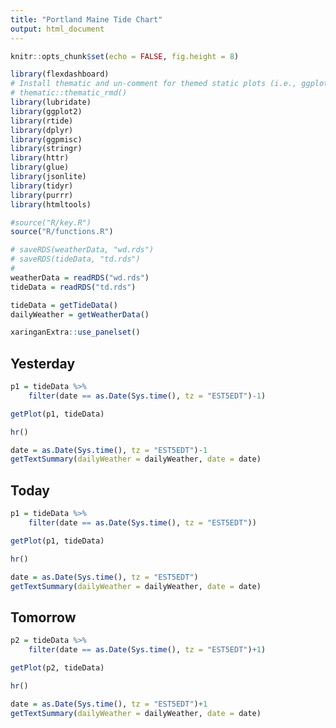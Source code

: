 ```yaml
---
title: "Portland Maine Tide Chart"
output: html_document
---
```


<style>
h1.title{font-size:28px;}
</style>

<link rel="manifest" href="manifest.json"></link>
<script src="service-worker.js"></script>


```r
knitr::opts_chunk$set(echo = FALSE, fig.height = 8)

library(flexdashboard)
# Install thematic and un-comment for themed static plots (i.e., ggplot2)
# thematic::thematic_rmd()
library(lubridate)
library(ggplot2)
library(rtide)
library(dplyr)
library(ggpmisc)
library(stringr)
library(httr)
library(glue)
library(jsonlite)
library(tidyr)
library(purrr)
library(htmltools)

#source("R/key.R")
source("R/functions.R")

# saveRDS(weatherData, "wd.rds")
# saveRDS(tideData, "td.rds")
# 
weatherData = readRDS("wd.rds")
tideData = readRDS("td.rds")

tideData = getTideData()
dailyWeather = getWeatherData()

```

```r
xaringanExtra::use_panelset()
```

::: l-screen

::::: {.panelset}


::: {.panel}

## Yesterday {.panel-name}


```r
p1 = tideData %>%
    filter(date == as.Date(Sys.time(), tz = "EST5EDT")-1)

getPlot(p1, tideData)
```

```r
hr()
```

```r
date = as.Date(Sys.time(), tz = "EST5EDT")-1
getTextSummary(dailyWeather = dailyWeather, date = date)
```

:::

::: {.panel}

## Today {.panel-name}


```r
p1 = tideData %>%
    filter(date == as.Date(Sys.time(), tz = "EST5EDT"))

getPlot(p1, tideData)
```

```r
hr()
```

```r
date = as.Date(Sys.time(), tz = "EST5EDT")
getTextSummary(dailyWeather = dailyWeather, date = date)
```

:::


::: {.panel}

## Tomorrow {.panel-name}

```r
p2 = tideData %>%
    filter(date == as.Date(Sys.time(), tz = "EST5EDT")+1)

getPlot(p2, tideData)
```

```r
hr()
```


```r
date = as.Date(Sys.time(), tz = "EST5EDT")+1
getTextSummary(dailyWeather = dailyWeather, date = date)
```
:::


:::::

:::



